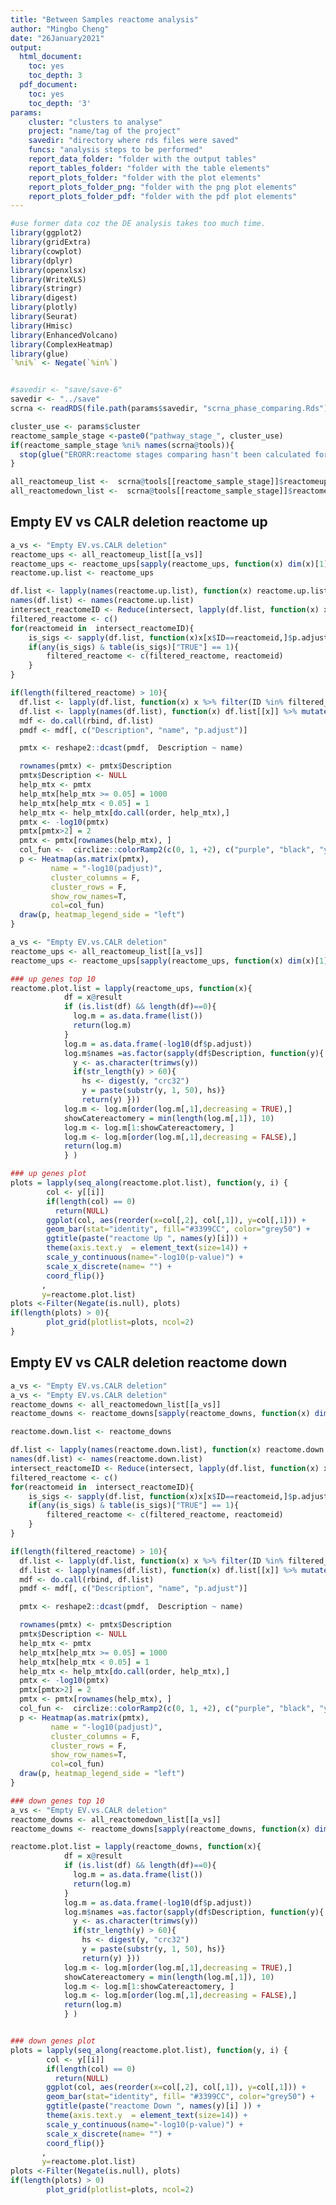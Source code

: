 ```yaml
---
title: "Between Samples reactome analysis"
author: "Mingbo Cheng"
date: "26January2021"
output:
  html_document:
    toc: yes
    toc_depth: 3
  pdf_document:
    toc: yes
    toc_depth: '3'
params:
    cluster: "clusters to analyse"
    project: "name/tag of the project"
    savedir: "directory where rds files were saved"
    funcs: "analysis steps to be performed"
    report_data_folder: "folder with the output tables"
    report_tables_folder: "folder with the table elements"
    report_plots_folder: "folder with the plot elements"
    report_plots_folder_png: "folder with the png plot elements"
    report_plots_folder_pdf: "folder with the pdf plot elements"
---
```




```r
#use former data coz the DE analysis takes too much time.
library(ggplot2)
library(gridExtra)
library(cowplot)
library(dplyr)
library(openxlsx)
library(WriteXLS)
library(stringr)
library(digest)
library(plotly)
library(Seurat)
library(Hmisc)
library(EnhancedVolcano)
library(ComplexHeatmap)
library(glue)
`%ni%` <- Negate(`%in%`)


#savedir <- "save/save-6"
savedir <- "../save"
scrna <- readRDS(file.path(params$savedir, "scrna_phase_comparing.Rds"))

cluster_use <- params$cluster
reactome_sample_stage <-paste0("pathway_stage_", cluster_use)
if(reactome_sample_stage %ni% names(scrna@tools)){
  stop(glue("ERORR:reactome stages comparing hasn't been calculated for cluster:{cluster_use}\n Please run [scrna_pathway_stage]!!!"))
}

all_reactomeup_list <-  scrna@tools[[reactome_sample_stage]]$reactomeup
all_reactomedown_list <-  scrna@tools[[reactome_sample_stage]]$reactomedown
```




## Empty EV vs CALR deletion  reactome up

```r
a_vs <- "Empty EV.vs.CALR deletion"
reactome_ups <- all_reactomeup_list[[a_vs]]
reactome_ups <- reactome_ups[sapply(reactome_ups, function(x) dim(x)[1]) > 0]
reactome.up.list <- reactome_ups

df.list <- lapply(names(reactome.up.list), function(x) reactome.up.list[[x]]@result)
names(df.list) <- names(reactome.up.list)
intersect_reactomeID <- Reduce(intersect, lapply(df.list, function(x) x$ID))
filtered_reactome <- c()
for(reactomeid in  intersect_reactomeID){
    is_sigs <- sapply(df.list, function(x)x[x$ID==reactomeid,]$p.adjust < 0.05)
    if(any(is_sigs) & table(is_sigs)["TRUE"] == 1){
        filtered_reactome <- c(filtered_reactome, reactomeid)
    }
}

if(length(filtered_reactome) > 10){
  df.list <- lapply(df.list, function(x) x %>% filter(ID %in% filtered_reactome) )
  df.list <- lapply(names(df.list), function(x) df.list[[x]] %>% mutate(name=x))
  mdf <- do.call(rbind, df.list)
  pmdf <- mdf[, c("Description", "name", "p.adjust")]

  pmtx <- reshape2::dcast(pmdf,  Description ~ name)

  rownames(pmtx) <- pmtx$Description
  pmtx$Description <- NULL
  help_mtx <- pmtx
  help_mtx[help_mtx >= 0.05] = 1000
  help_mtx[help_mtx < 0.05] = 1
  help_mtx <- help_mtx[do.call(order, help_mtx),]
  pmtx <- -log10(pmtx)
  pmtx[pmtx>2] = 2
  pmtx <- pmtx[rownames(help_mtx), ]
  col_fun <-  circlize::colorRamp2(c(0, 1, +2), c("purple", "black", "yellow"))
  p <- Heatmap(as.matrix(pmtx),
         name = "-log10(padjust)",
         cluster_columns = F,
         cluster_rows = F,
         show_row_names=T,
         col=col_fun)
  draw(p, heatmap_legend_side = "left")
}
```

```r
a_vs <- "Empty EV.vs.CALR deletion"
reactome_ups <- all_reactomeup_list[[a_vs]]
reactome_ups <- reactome_ups[sapply(reactome_ups, function(x) dim(x)[1]) > 0]

### up genes top 10
reactome.plot.list = lapply(reactome_ups, function(x){
            df = x@result
            if (is.list(df) && length(df)==0){
              log.m = as.data.frame(list())
              return(log.m)
            }
            log.m = as.data.frame(-log10(df$p.adjust))
            log.m$names =as.factor(sapply(df$Description, function(y){
              y <- as.character(trimws(y))
              if(str_length(y) > 60){
                hs <- digest(y, "crc32")
                y = paste(substr(y, 1, 50), hs)}
                return(y) }))
            log.m <- log.m[order(log.m[,1],decreasing = TRUE),]
            showCatereactomery = min(length(log.m[,1]), 10)
            log.m <- log.m[1:showCatereactomery, ]
            log.m <- log.m[order(log.m[,1],decreasing = FALSE),]
            return(log.m)
            } )

### up genes plot
plots = lapply(seq_along(reactome.plot.list), function(y, i) {
        col <- y[[i]]
        if(length(col) == 0)
          return(NULL)
        ggplot(col, aes(reorder(x=col[,2], col[,1]), y=col[,1])) +
        geom_bar(stat="identity", fill="#3399CC", color="grey50") +
        ggtitle(paste("reactome Up ", names(y)[i])) +
        theme(axis.text.y  = element_text(size=14)) +
        scale_y_continuous(name="-log10(p-value)") +
        scale_x_discrete(name= "") +
        coord_flip()}
       ,
       y=reactome.plot.list)
plots <-Filter(Negate(is.null), plots)
if(length(plots) > 0){
        plot_grid(plotlist=plots, ncol=2)
}

```


## Empty EV vs CALR deletion  reactome down

```r
a_vs <- "Empty EV.vs.CALR deletion"
a_vs <- "Empty EV.vs.CALR deletion"
reactome_downs <- all_reactomedown_list[[a_vs]]
reactome_downs <- reactome_downs[sapply(reactome_downs, function(x) dim(x)[1]) > 0]

reactome.down.list <- reactome_downs

df.list <- lapply(names(reactome.down.list), function(x) reactome.down.list[[x]]@result)
names(df.list) <- names(reactome.down.list)
intersect_reactomeID <- Reduce(intersect, lapply(df.list, function(x) x$ID))
filtered_reactome <- c()
for(reactomeid in  intersect_reactomeID){
    is_sigs <- sapply(df.list, function(x)x[x$ID==reactomeid,]$p.adjust < 0.05)
    if(any(is_sigs) & table(is_sigs)["TRUE"] == 1){
        filtered_reactome <- c(filtered_reactome, reactomeid)
    }
}

if(length(filtered_reactome) > 10){
  df.list <- lapply(df.list, function(x) x %>% filter(ID %in% filtered_reactome) )
  df.list <- lapply(names(df.list), function(x) df.list[[x]] %>% mutate(name=x))
  mdf <- do.call(rbind, df.list)
  pmdf <- mdf[, c("Description", "name", "p.adjust")]

  pmtx <- reshape2::dcast(pmdf,  Description ~ name)

  rownames(pmtx) <- pmtx$Description
  pmtx$Description <- NULL
  help_mtx <- pmtx
  help_mtx[help_mtx >= 0.05] = 1000
  help_mtx[help_mtx < 0.05] = 1
  help_mtx <- help_mtx[do.call(order, help_mtx),]
  pmtx <- -log10(pmtx)
  pmtx[pmtx>2] = 2
  pmtx <- pmtx[rownames(help_mtx), ]
  col_fun <-  circlize::colorRamp2(c(0, 1, +2), c("purple", "black", "yellow"))
  p <- Heatmap(as.matrix(pmtx),
         name = "-log10(padjust)",
         cluster_columns = F,
         cluster_rows = F,
         show_row_names=T,
         col=col_fun)
  draw(p, heatmap_legend_side = "left")
}
```


```r
### down genes top 10
a_vs <- "Empty EV.vs.CALR deletion"
reactome_downs <- all_reactomedown_list[[a_vs]]
reactome_downs <- reactome_downs[sapply(reactome_downs, function(x) dim(x)[1]) > 0]

reactome.plot.list = lapply(reactome_downs, function(x){
            df = x@result
            if (is.list(df) && length(df)==0){
              log.m = as.data.frame(list())
              return(log.m)
            }
            log.m = as.data.frame(-log10(df$p.adjust))
            log.m$names =as.factor(sapply(df$Description, function(y){
              y <- as.character(trimws(y))
              if(str_length(y) > 60){
                hs <- digest(y, "crc32")
                y = paste(substr(y, 1, 50), hs)}
                return(y) }))
            log.m <- log.m[order(log.m[,1],decreasing = TRUE),]
            showCatereactomery = min(length(log.m[,1]), 10)
            log.m <- log.m[1:showCatereactomery, ]
            log.m <- log.m[order(log.m[,1],decreasing = FALSE),]
            return(log.m)
            } )


### down genes plot
plots = lapply(seq_along(reactome.plot.list), function(y, i) {
        col <- y[[i]]
        if(length(col) == 0)
          return(NULL)
        ggplot(col, aes(reorder(x=col[,2], col[,1]), y=col[,1])) +
        geom_bar(stat="identity", fill= "#3399CC", color="grey50") +
        ggtitle(paste("reactome Down ", names(y)[i] )) +
        theme(axis.text.y  = element_text(size=14)) +
        scale_y_continuous(name="-log10(p-value)") +
        scale_x_discrete(name= "") +
        coord_flip()}
       ,
       y=reactome.plot.list)
plots <-Filter(Negate(is.null), plots)
if(length(plots) > 0)
        plot_grid(plotlist=plots, ncol=2)
```



